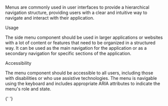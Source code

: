 
<Title>Menu</Title>

Menus are commonly used in user interfaces to provide a hierarchical navigation structure, providing users with a clear and intuitive way to navigate and interact with their application.

<Subtitle>Usage</Subtitle>

The side menu component should be used in larger applications or websites with a lot of content or features that need to be organized in a structured way.
It can be used as the main navigation for the application or as a secondary navigation for specific sections of the application.

<Subtitle>Accessibility</Subtitle>

The menu component should be accessible to all users, including those with disabilities or who use assistive technologies.
The menu is navigable using the keyboard and includes appropriate ARIA attributes to indicate the menu's role and state.

<Title>Properties</Title>{' '}

<ArgTypes of="bq-menu" />
